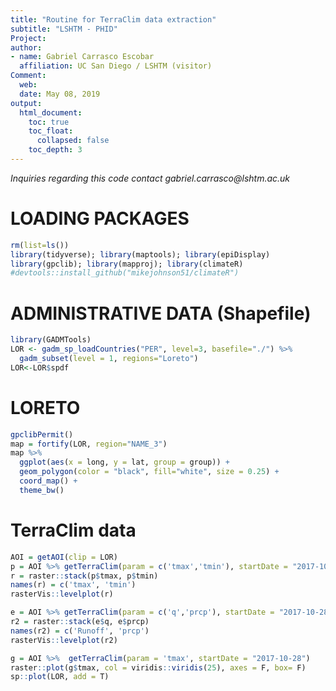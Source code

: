```yaml
---
title: "Routine for TerraClim data extraction"
subtitle: "LSHTM - PHID"
Project: 
author:
- name: Gabriel Carrasco Escobar
  affiliation: UC San Diego / LSHTM (visitor)
Comment:
  web: 
  date: May 08, 2019
output: 
  html_document:
    toc: true
    toc_float: 
      collapsed: false
    toc_depth: 3
---
```

  
*Inquiries regarding this code contact gabriel.carrasco@lshtm.ac.uk*

# LOADING PACKAGES
```r
rm(list=ls())
library(tidyverse); library(maptools); library(epiDisplay)
library(gpclib); library(mapproj); library(climateR)
#devtools::install_github("mikejohnson51/climateR")
```

# ADMINISTRATIVE DATA (Shapefile)
```r
library(GADMTools)
LOR <- gadm_sp_loadCountries("PER", level=3, basefile="./") %>%
  gadm_subset(level = 1, regions="Loreto")
LOR<-LOR$spdf
```

# LORETO
```r
gpclibPermit()
map = fortify(LOR, region="NAME_3")
map %>% 
  ggplot(aes(x = long, y = lat, group = group)) +
  geom_polygon(color = "black", fill="white", size = 0.25) + 
  coord_map() +
  theme_bw()
```

# TerraClim data
```r
AOI = getAOI(clip = LOR)
p = AOI %>% getTerraClim(param = c('tmax','tmin'), startDate = "2017-10-28")
r = raster::stack(p$tmax, p$tmin)
names(r) = c('tmax', 'tmin')
rasterVis::levelplot(r)

e = AOI %>% getTerraClim(param = c('q','prcp'), startDate = "2017-10-28")
r2 = raster::stack(e$q, e$prcp)
names(r2) = c('Runoff', 'prcp')
rasterVis::levelplot(r2)

g = AOI %>%  getTerraClim(param = 'tmax', startDate = "2017-10-28")
raster::plot(g$tmax, col = viridis::viridis(25), axes = F, box= F)
sp::plot(LOR, add = T)
```


